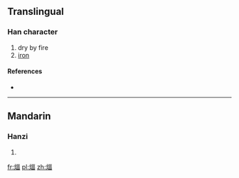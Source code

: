 ==Translingual==

===Han character===
{{Han char|rn=86|rad=火|as=09|sn=13|four=|canj=火一口田 (FMRW)}}

# dry by fire
# [[iron]]

====References====
* {{Han ref|kx=0676.110|dkj=19185|dj=1087.140|hdz=32215.070|uh=714F|ud=29007}}

----

==Mandarin==

===Hanzi===
{{cmn-hanzi|pin=[[bì]] ([[bi4]]), [[huī]] ([[hui1]])|wg=pi<sup>4</sup>, hui<sup>1</sup>}}

# {{defn|Mandarin|sort=火09}}

[[fr:煏]]
[[pl:煏]]
[[zh:煏]]